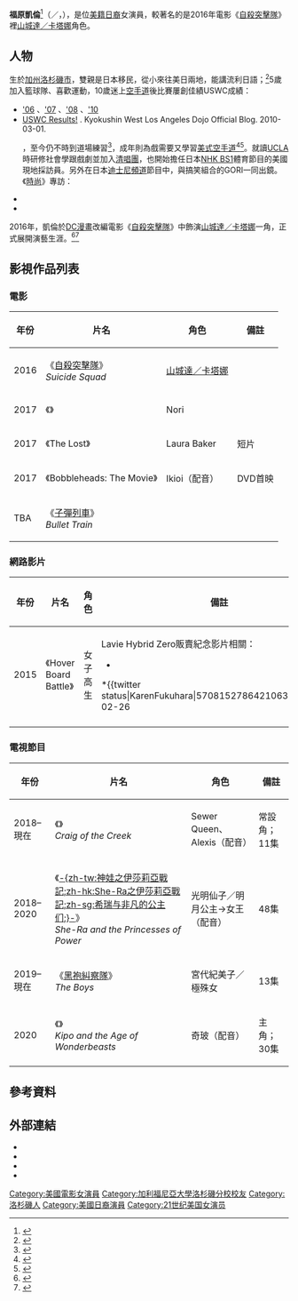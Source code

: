 {{noteTA
|G1=Show
|G2=Movie
|G3=TV
|G4=US CA Cities
}}
{{藝人
| type           = 女演員
| name           = 福原凱倫
| foreignname    = Karen Fukuhara
| image          = Suicide Squad Japan Premiere- Karen Fukuhara.jpg
| other_name     ={{lang|ja|福原 かれん（ふくはら－）<ref name=disney>迪士尼相關：
*{{Youtube|vVaxnr45Doc|{{lang|ja|カリフォルニアのディズニーランド・リゾートのおすすめポイントをゴリさんが体験！}}|m=1|s=54|language=ja}}
*{{lang|ja|[http://www.tvu.co.jp/program/2014disney/ 制作番組：世界のディズニーリゾートへGO！]. テレビマンユニオン}}. {{ja}}.
*{{lang|ja|[http://www.disney.co.jp/tv/dc/program/original/drgo/episodes.html 世界のディズニーリゾートへGO!：カリフォルニア、フロリダ編]. ディズニー・チャンネル (ディズニー)}} {{ja}}.</ref><ref name=nhk>NHK相關：
*{{cite web|first=|last=|script-title=ja:番組について|url=http://www.nhk.or.jp/bestsports/about/index.html|publisher=|work={{lang|ja|BSベストスポーツ (NHK)}}|date=|accessdate=|archivedate=2011-10-23|archiveurl=https://web.archive.org/web/20111023123549/http://www.nhk.or.jp/bestsports/about/index.html|deadurl=yes|language=ja}}
*{{cite web|first=|last=|script-title=ja:☆カレンさん来日☆|url=http://ameblo.jp/araimaki0508/entry-11286081924.html|publisher=|work={{lang|ja|新井麻希オフィシャルブログ}}|date=2012-06-24|accessdate=|archivedate=2016-06-10|archiveurl=https://web.archive.org/web/20160610174149/http://ameblo.jp/araimaki0508/entry-11286081924.html|deadurl=no|language=ja}}
*[http://tv.yahoo.co.jp/s/meta/10774/?date=20140912 {{lang|ja|BSコンシェルジュ - 2014年09月12日（金）番組の流れ - Yahoo!テレビ.Gガイド}}]{{dead link|date=2018年4月 |bot=InternetArchiveBot |fix-attempted=yes }} {{ja}}
*{{twitter status|KarenFukuhara|688534146847645697|Airing tonight at 11pm in Japan!|Karen Fukuhara|2016-01-17||ja}}</ref><ref name=mw>{{Cite news|date=2016-02-05|url=http://news.walkerplus.com/article/72159/|script-title=ja:悪役オールスター映画『スーサイド・スクワッド』日本公開日は“苦汁の日”9月10日に！|work=Movie Walker|author=|publisher=[[KADOKAWA|KADOKAWA]]|accessdate=|language=ja|archive-date=2019-01-04|archive-url=https://web.archive.org/web/20190104075453/https://news.walkerplus.com/article/72159/|dead-url=no}}</ref>カレン{{r|nhk}}}}<br>KAREN{{r|nhk}}<br>Kazzy<ref>{{cite web|author=Karen Fukuhara|title=Kazza & Kazzy|url= https://www.instagram.com/p/BIsdwPyBTfb/|publisher=|work=|date=2016-08-05|accessdate=|archivedate=|archiveurl=|deadurl=|via=Instagram|language=en}}</ref>
| imagesize      = 
| caption        = 2016年8月25日出席《[[自殺突擊隊_(電影)|自殺突擊隊]]》日本首映
| birth_name     = Karren Fukuhara<ref>{{cite web|title=The Birth of Karren Fukuhara|url=https://www.californiabirthindex.org/birth/karren_fukuhara_born_1992_21377051|publisher=CABI|work=|date=|accessdate=|archivedate=2016-07-06|archiveurl=https://web.archive.org/web/20160706072221/http://www.californiabirthindex.org/birth/karren_fukuhara_born_1992_21377051|deadurl=no|via=californiabirthindex.org|language=en}}</ref>
| birth_date     = {{birth date and age|df=yes|1992|2|10}}
| birth_place    = {{USA}}[[加利福尼亞州|加利福尼亞州]][[洛杉磯|洛杉磯]]
| residence      = 
| occupation     = 演員
| yearsactive    = 2013年至今
| language       = 英語、日語
| education     = [[加州大学洛杉矶分校|UCLA]]社會學系畢業<ref name=ucla>UCLA相關：
*[http://www.medleysacappella.com/alumni_bio.php?id=karen medleys a cappella | karen's bio] {{Wayback|url=http://www.medleysacappella.com/alumni_bio.php?id=karen |date=20160513001608 }}
*[https://alumni.ucla.edu/class-notes/karen-fukuhara-14/ Karen Fukuhara '14 - UCLA Alumni] {{Wayback|url=https://alumni.ucla.edu/class-notes/karen-fukuhara-14/ |date=20201018153858 }}</ref>
| agent_company     = Hyper Group（限於洛杉磯）<ref>[http://www.hyperdisc.com/english/talent_management/ HYPER TALENT MANAGEMENT: LOS ANGELES] {{Wayback|url=http://www.hyperdisc.com/english/talent_management/ |date=20210121012624 }} {{en}} {{ja}}</ref><br>United Talent Agency
| spouse         =
| module ={{Infobox person|child=yes
| height={{height|m=1.57}}
}}
|imdb=7250922
}}
'''福原凱倫'''<ref>{{Facebook post|photo=|wbtw.fanclub|10154161859531950|#卡塔娜 #KATANA（#福原凱倫 飾演）|華納兄弟台灣粉絲俱樂部|2016-05-08.}}</ref>（{{lang-en|Karen Fukuhara}}／{{lang-ja|福原 かれん}}，{{bd|1992年|2月10日}}），是位[[日裔美國人|美籍日裔]]女演員，較著名的是2016年電影《[[自殺突擊隊_(電影)|自殺突擊隊]]》裡[[卡塔娜|山城達／卡塔娜]]角色。

==人物==
生於[[加利福尼亞州|加州]][[洛杉磯市|洛杉磯市]]，雙親是日本移民，從小來往美日兩地，能講流利日語；<ref>{{cite interview|url=http://www.nbcnews.com/news/asian-america/karen-fukuhara-talks-suicide-squad-katana-not-knowing-dora-explorer-n622351|title=Karen Fukuhara Talks 'Suicide Squad,' Katana, and 'Dora the Explorer'|author=Nguyen, Minh|publisher=NBC News|date=2016-08-01|accessdate=2016-08-03|archive-date=2020-11-08|archive-url=https://web.archive.org/web/20201108121909/https://www.nbcnews.com/news/asian-america/karen-fukuhara-talks-suicide-squad-katana-not-knowing-dora-explorer-n622351|dead-url=no}}</ref>5歲加入籃球隊、喜歡運動，10歲迷上[[空手道|空手道]]後比賽屢創佳績<ref>USWC成績：
*[http://www.karateuswc.org/32.html '06] {{Wayback|url=http://www.karateuswc.org/32.html |date=20191227120039 }}、[http://www.karateuswc.org/39.html '07] {{Wayback|url=http://www.karateuswc.org/39.html |date=20191227115831 }}、[http://www.karateuswc.org/41.html '08] {{Wayback|url=http://www.karateuswc.org/41.html |date=20191227113906 }}、[http://www.karateuswc.org/45.html '10] {{Wayback|url=http://www.karateuswc.org/45.html |date=20191227120408 }}
*[http://kyokushinwla.blogspot.tw/2010/03/uswc-results.html USWC Results!] {{Wayback|url=http://kyokushinwla.blogspot.tw/2010/03/uswc-results.html |date=20160602231606 }}. Kyokushin West Los Angeles Dojo Official Blog. 2010-03-01.</ref>，至今仍不時到道場練習<ref>{{cite news|author={{lang|ja|長野宏美}}|script-title=ja:２０１７年「旬の人」：福原かれんさん（２４）空手、女優業に深み -|url=https://mainichi.jp/articles/20161228/mog/00m/040/023000c|publisher={{lang|ja|[[毎日新聞|毎日新聞]]}}|date=2017-01-02|accessdate=|archivedate=2019-08-27|archiveurl=https://web.archive.org/web/20190827131011/https://mainichi.jp/articles/20161228/mog/00m/040/023000c|deadurl=no|language=ja}}</ref>，成年則為戲需要又學習[[空手道#美式空手道（Kenpo_Karate）|美式空手道]]<ref>{{twitter status|KarenFukuhara|591297800312397824|We got our yellow belts today!!!!|Karen Fukuhara|2015-04-23.||}}</ref><ref>{{cite web|first=|last=|title=【Yahoo獨家】《自殺突擊隊》片場直擊：2.傑寇特尼、福原凱倫訪談|url=https://tw.movies.yahoo.com/news/yahoo獨家-自殺突擊隊-片場直擊-2-傑寇特尼-125317846.html|publisher=|work=Yahoo奇摩電影|date=2016-06-26|accessdate=|archivedate=|archiveurl=|deadurl=|language=}}</ref>。就讀[[加州大學洛杉磯分校|UCLA]]時研修社會學跟戲劇並加入[[無伴奏合唱|清唱團]]，{{r|ucla}}也開始擔任日本[[NHK_BS1|NHK BS1]]體育節目的美國現地採訪員。{{r|nhk}}另外在日本[[迪士尼頻道|迪士尼頻道]]{{nihongo|《到世界的迪士尼渡假區去！》|世界のディズニーリゾートへGO!}}節目中，與搞笑組合{{nihongo|「車庫拍賣」|ガレッジセール}}的GORI一同出鏡。{{r|disney}}<ref name=vogue>《[[时尚_(杂志)|時尚]]》專訪：
*{{cite web|first=|last=|script-title=en:Meet Karen Fukuhara, Suicide Squad’s Karate-Trained Breakout Star|url=http://www.vogue.com/article/suicide-squad-actress-karen-fukuhara-fitness-karate-martial-arts-skin-care|publisher=|work=|date=2016-08-05|accessdate=|archivedate=2020-08-15|archiveurl=https://web.archive.org/web/20200815115631/https://www.vogue.com/article/suicide-squad-actress-karen-fukuhara-fitness-karate-martial-arts-skin-care|deadurl=no|language=en}}
*{{cite web|first=|last=|script-title=ja:福原かれん---この日本人女優、知ってて損はありません。|url=https://www.vogue.co.jp/celebrity/risingstar/2016-09-29/|publisher=|work=|date=2016-09-29|accessdate=|archivedate=2021-01-23|archiveurl=https://web.archive.org/web/20210123151857/https://www.vogue.co.jp/celebrity/risingstar/2016-09-29|deadurl=no|language=ja}}</ref>

2016年，凱倫於[[DC漫畫|DC漫畫]]改編電影《[[自殺突擊隊_(電影)|自殺突擊隊]]》中飾演[[卡塔娜|山城達／卡塔娜]]一角，正式展開演藝生涯。{{r|mw}}<ref name="CastTelegraph">{{cite web|first=Rebecca|last=Hawkes|title=Suicide Squad: everything you need to know|url=http://www.telegraph.co.uk/film/suicide-squad/spoilers-rumours-news-cast-jared-leto-margot-robbie/|publisher=[[The_Daily_Telegraph|The Daily Telegraph]]|work=telegraph.co.uk|date=2015-05-26|accessdate=2016-01-26|archivedate=2015年6月6日|archiveurl=https://web.archive.org/web/20150606161013/http://www.telegraph.co.uk/film/suicide-squad/spoilers-rumours-news-cast-jared-leto-margot-robbie/|deadurl=no}}</ref><ref name="CastCollider">{{cite web|first=Dave|last=Trumbore|title=Suicide Squad Cast Reveals First Trailer At Comic-Con|url=http://collider.com/suicide-squad-comic-con-panel-recap-trailer/#trailer-description|publisher=[[Collider.com|Collider.com]]|work=|date=2015-07-11|accessdate=2016-01-26|archivedate=2015年7月12日|archiveurl=https://web.archive.org/web/20150712215842/http://collider.com/suicide-squad-comic-con-panel-recap-trailer/#trailer-description|deadurl=no}}</ref>

== 影視作品列表 ==
=== 電影 ===
{| class="wikitable"
|-
! 年份
! 片名
! 角色
! class="unsortable" | 備註
|-
| 2016
| 《[[自殺突擊隊_(電影)|自殺突擊隊]]》<br/>''Suicide Squad''
| [[卡塔娜|山城達／卡塔娜]]
| 
|-
| 2017
| 《{{lang|ja|STRAY -迷い人-}}》
| Nori
| 
|-
| 2017
| 《The Lost》
| Laura Baker
| 短片
|-
| 2017
| 《Bobbleheads: The Movie》
| Ikioi（配音）
| DVD首映
|-
| TBA
| 《[[子彈列車_(電影)|子彈列車]]》<br/>''Bullet Train''
| 
| 
|}

=== 網路影片 ===
{| class="wikitable"
|-
! 年份
! 片名
! 角色
! class="unsortable" | 備註
|-
| 2015
| 《Hover Board Battle》
| 女子高生
| Lavie Hybrid Zero販賣紀念<ref>影片相關：
*{{Cite news|date=2015-02-26|url=http://prtimes.jp/main/html/rd/p/000000001.000012864.html|script-title=ja:LaVie Hybrid ZERO スペシャルWEBムービー「HOVERBOARD BATTLE」 2014年、世界を沸かせた大発明ホバーボードを使った空飛ぶスケボー大会を世界初!開催|work=PR TIMES|author=|publisher={{lang|ja|NECパーソナルコンピュータ}}|accessdate=|language=ja|archive-date=2019-12-02|archive-url=https://web.archive.org/web/20191202231833/https://prtimes.jp/main/html/rd/p/000000001.000012864.html|dead-url=no}}
*{{twitter status|KarenFukuhara|570815278642106368|{{lang|ja|世界中で話題の「ホバーボード」で、世界初空飛ぶスケボー大会を開催！}}|{{lang|ja|NECパーソナルコンピュータ}}|2015-02-26||ja}}</ref>
|-
|}

=== 電視節目 ===
{| class="wikitable"
|-
! 年份
! 片名
! 角色
! class="unsortable" | 備註
|-
| 2018–現在
| 《{{le|阿貴溪遊記|Craig of the Creek}}》<br/>''Craig of the Creek''
| Sewer Queen、Alexis（配音）
| 常設角；11集
|-
| 2018–2020
| 《[[神娃之伊莎莉亞戰記|-{zh-tw:神娃之伊莎莉亞戰記;zh-hk:She-Ra之伊莎莉亞戰記;zh-sg:希瑞与非凡的公主们;}-]]》<br/>''She-Ra and the Princesses of Power''
| 光明仙子／明月公主→女王（配音）
| 48集
|-
| 2019–現在
| 《[[黑袍糾察隊_(電視劇)|黑袍糾察隊]]》<br/>''The Boys''
| 宮代紀美子／極殊女
| 13集
|-
| 2020
| 《{{le|奇玻與幻獸的狂想紀元|Kipo and the Age of Wonderbeasts|-{zh-tw:奇玻與幻獸的狂想紀元;zh-hk:奇珍異獸大冒險;zh-sg:奇玻与幻兽的狂想纪元;}-}}》<br/>''Kipo and the Age of Wonderbeasts''
| 奇玻（配音）
| 主角；30集
|}

== 參考資料 ==
{{Reflist|30em}}

== 外部連結 ==
* {{IMDb name|7250922}}
* {{Twitter|KarenFukuhara}}
* {{Facebook|KarenFukuharaOfficial}}
* {{Instagram|karenfukuhara}}

{{Authority control}}
{{DEFAULTSORT:Fukuhara, Karen}}
[[Category:美國電影女演員|Category:美國電影女演員]]
[[Category:加利福尼亞大學洛杉磯分校校友|Category:加利福尼亞大學洛杉磯分校校友]]
[[Category:洛杉磯人|Category:洛杉磯人]]
[[Category:美國日裔演員|Category:美國日裔演員]]
[[Category:21世纪美国女演员|Category:21世纪美国女演员]]